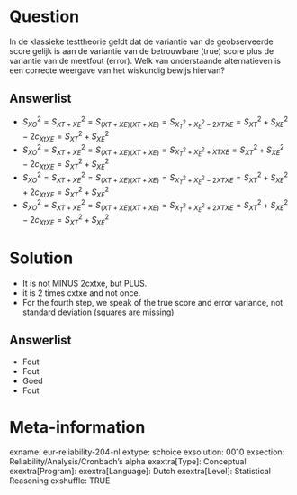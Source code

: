 Question
========
In de klassieke testtheorie geldt dat de variantie van de geobserveerde score gelijk is aan de variantie van de betrouwbare (true) score plus de variantie van de meetfout (error). Welk van onderstaande alternatieven is een correcte weergave van het wiskundig bewijs hiervan?

Answerlist
----------
* $S^2_{XO} = S^2_{XT+XE} = S_{(XT+XE)(XT+XE)} = S_{X^2_T + X^2_E - 2{XTXE}} = S^2_{XT} + S^2_{XE} -2c_{XtXE} = S^2_{XT} + S^2_{XE}$
* $S^2_{XO} = S^2_{XT+XE} = S_{(XT+XE)(XT+XE)} = S_{X^2_T + X^2_E + XTXE} = S^2_{XT} + S^2_{XE} -2c_{XtXE} = S^2_{XT} + S^2_{XE}$
* $S^2_{XO} = S^2_{XT+XE} = S_{(XT+XE)(XT+XE)} = S_{X^2_T + X^2_E - 2{XTXE}} = S^2_{XT} + S^2_{XE} +2c_{XtXE} = S^2_{XT} + S^2_{XE}$
* $S^2_{XO} = S^2_{XT+XE} = S_{(XT+XE)(XT+XE)} = S_{X^2_T + X^2_E + 2{XTXE}} = S^2_{XT} + S^2_{XE} -2c_{XtXE} = S^2_{XT} + S^2_{XE}$


Solution
========
- It is not MINUS 2cxtxe, but PLUS. 
- it is 2 times cxtxe and not once. 
- For the fourth step, we speak of the true score and error variance, not standard deviation (squares are missing)

Answerlist
----------
* Fout
* Fout
* Goed
* Fout


Meta-information
================
exname: eur-reliability-204-nl
extype: schoice
exsolution: 0010
exsection: Reliability/Analysis/Cronbach's alpha
exextra[Type]: Conceptual
exextra[Program]: 
exextra[Language]: Dutch
exextra[Level]: Statistical Reasoning
exshuffle: TRUE

